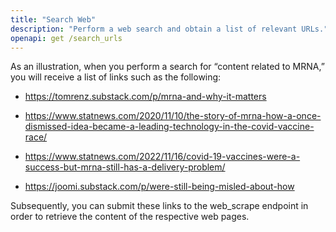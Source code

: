 ```yaml
---
title: "Search Web"
description: "Perform a web search and obtain a list of relevant URLs."
openapi: get /search_urls
---
```


As an illustration, when you perform a search for “content related to MRNA,” you will receive a list of links such as the following:

- https://tomrenz.substack.com/p/mrna-and-why-it-matters

- https://www.statnews.com/2020/11/10/the-story-of-mrna-how-a-once-dismissed-idea-became-a-leading-technology-in-the-covid-vaccine-race/

- https://www.statnews.com/2022/11/16/covid-19-vaccines-were-a-success-but-mrna-still-has-a-delivery-problem/

- https://joomi.substack.com/p/were-still-being-misled-about-how

Subsequently, you can submit these links to the web_scrape endpoint in order to retrieve the content of the respective web pages.